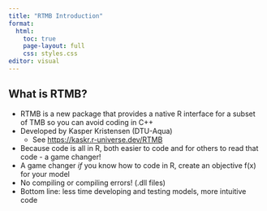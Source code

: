 ```yaml
---
title: "RTMB Introduction"
format:
  html:
    toc: true
    page-layout: full
    css: styles.css
editor: visual
---
```


## What is RTMB?

- RTMB is a new package that provides a native R interface for a subset of TMB so you can avoid coding in C++
- Developed by Kasper Kristensen (DTU-Aqua)
  - See <https://kaskr.r-universe.dev/RTMB>
- Because code is all in R, both easier to code and for others to read that code -  a game changer!
- A game changer *if* you know how to code in R, create an objective f(x) for your model 
- No compiling or compiling errors! (.dll files)
- Bottom line: less time developing and testing models, more intuitive code 